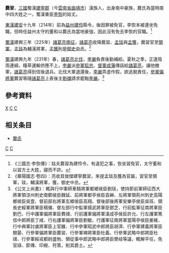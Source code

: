 '''爨習'''{{BD|？||？||catIdx=C爨}}，[[三國|三國]]蜀漢[[建寧郡|建寧郡]]（今[[雲南省|雲南省]][[曲靖市|曲靖市]]）漢族人，出身南中豪族，爨氏為當時南中四大姓之一，蜀漢重臣[[李恢|李恢]]的姑丈。

[[東漢|東漢]][[建安_(东汉)|建安]]十九年（214年）前為[[益州|益州]][[建伶|建伶]]縣令，後因罪被免官，李恢本被連坐免職，但時任益州太守的董和以爨氏為當地豪強，因此沒有免去李恢的官職。<ref>《三國志·李恢傳》：姑夫爨習為建伶令，有違犯之事，恢坐習免官，太守董和以習方土大姓，寢而不許。</ref>

[[蜀漢|蜀漢]]建興三年（225年）[[諸葛亮南征|諸葛亮南征]]，[[諸葛亮|諸葛亮]]收降爨習、[[孟琰|孟琰]]與[[孟獲|孟獲]]，爨習官至[[領軍|領軍]]，[[孟琰|孟琰]]為輔漢將軍，[[孟獲|孟獲]]則是[[御史中丞|御史中丞]]。<ref>《華陽國志·卷四》：亮收其俊傑建寧爨習，朱提孟琰及獲為官屬，習官至領軍，琰，輔漢將軍，獲，御史中丞。</ref>

[[蜀漢|蜀漢]]建興九年（231年）春，[[諸葛亮北伐|諸葛亮北伐]]，[[李嚴|李嚴]]負責後勤補給。夏秋之季，正逢陰雨連綿，糧草運輸供應不上，[[李嚴|李嚴]]派[[參軍|參軍]][[狐忠|狐忠]]、[[督軍|督軍]][[成藩|成藩]]傳話給[[諸葛亮|諸葛亮]]，讓他撤軍，[[諸葛亮|諸葛亮]]得到信後退兵。北伐大軍退還後，[[李嚴|李嚴]]弄虛作假，欲逃脫責任，[[參軍|參軍]][[偏將軍|偏將軍]]爨習等隨[[諸葛亮|諸葛亮]]上表後主[[劉禪|劉禪]]請求罷黜[[李嚴|李嚴]]。<ref>《公文上尚書》：輒與行中軍師車騎將軍都鄉侯臣劉琰，使持節前軍師征西大將軍領涼州刺史南鄭侯臣魏延、前將軍都亭侯臣袁綝、左將軍領荊州刺史高陽鄉侯臣吳壹、督前部右將軍玄鄉侯臣高翔、督後部後將軍安樂亭侯臣吳班、領長史綏軍將軍臣楊儀、督左部行中監軍揚武將軍臣鄧芝、行前監軍征南將軍臣劉巴、行中護軍偏將軍臣費禕、行前護軍偏將軍漢成亭侯臣許允、行左護軍篤信中郎將臣丁咸、行右護軍偏將軍臣劉敏、行護軍征南將軍當陽亭侯臣姜維、行中典軍討虜將軍臣上官雝、行中參軍昭武中郎將臣胡濟、行參軍建義將軍臣閻晏、行參軍偏將軍臣爨習、行參軍裨將軍臣杜義、行參軍武略中郎將臣杜祺、行參軍綏戎都尉盛勃、領從事中郎武略中郎將臣樊岐等議，輒解平任，免官祿、節傳、印綬、符策，削其爵土。</ref>

==參考資料==
{{reflist}}
[[Category:蜀漢政治人物|C]]
[[Category:漢族人|C]]
[[分类:爨姓|X]]
[[分类:建宁人|C]]
[[分类:東漢縣令|C]]

==相关条目==
*[[爨氏|爨氏]]
{{爨氏首領}}